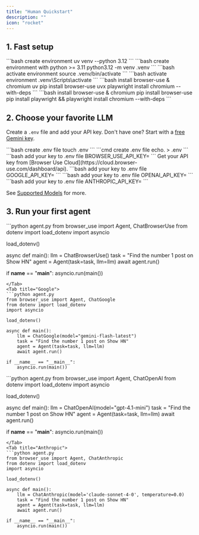 ```yaml
---
title: "Human Quickstart"
description: ""
icon: "rocket"
---
```



## 1. Fast setup

<Tabs>
<Tab title="uv">
```bash create environment 
uv venv --python 3.12
```
</Tab>
<Tab title="pip">
```bash create environment with python >= 3.11 
python3.12 -m venv .venv
```
</Tab>
</Tabs>

<Tabs>
<Tab title="Mac/Linux">
```bash activate environment
source .venv/bin/activate
```
</Tab>
<Tab title="Windows">
```bash activate environment
.venv\Scripts\activate
```
</Tab>
</Tabs>

<Tabs>
<Tab title="uv">
```bash install browser-use & chromium
uv pip install browser-use
uvx playwright install chromium --with-deps 
```
</Tab>
<Tab title="pip">
```bash install browser-use & chromium
pip install browser-use
pip install playwright && playwright install chromium --with-deps
```
</Tab>
</Tabs>

## 2. Choose your favorite LLM
Create a `.env` file and add your API key. Don't have one? Start with a [free Gemini key](https://aistudio.google.com/app/u/1/apikey?pli=1).

<Tabs>
<Tab title="Mac/Linux">
```bash create .env file
touch .env
```
</Tab>
<Tab title="Windows">
```cmd create .env file
echo. > .env
```
</Tab>
</Tabs>

<Tabs>
<Tab title="Browser Use Cloud">
```bash add your key to .env file
BROWSER_USE_API_KEY=
```
Get your API key from [Browser Use Cloud](https://cloud.browser-use.com/dashboard/api).
</Tab>
<Tab title="Google">
```bash add your key to .env file
GOOGLE_API_KEY=
```
</Tab>
<Tab title="OpenAI">
```bash add your key to .env file
OPENAI_API_KEY=
```
</Tab>
<Tab title="Anthropic">
```bash add your key to .env file
ANTHROPIC_API_KEY=
```
</Tab>
</Tabs>

See [Supported Models](/customize/agent/supported-models) for more.

## 3. Run your first agent

<Tabs>
<Tab title="Browser Use">
```python agent.py
from browser_use import Agent, ChatBrowserUse
from dotenv import load_dotenv
import asyncio

load_dotenv()

async def main():
    llm = ChatBrowserUse()
    task = "Find the number 1 post on Show HN"
    agent = Agent(task=task, llm=llm)
    await agent.run()

if __name__ == "__main__":
    asyncio.run(main())
```
</Tab>
<Tab title="Google">
```python agent.py
from browser_use import Agent, ChatGoogle
from dotenv import load_dotenv
import asyncio

load_dotenv()

async def main():
    llm = ChatGoogle(model="gemini-flash-latest")
    task = "Find the number 1 post on Show HN"
    agent = Agent(task=task, llm=llm)
    await agent.run()

if __name__ == "__main__":
    asyncio.run(main())
```
</Tab>
<Tab title="OpenAI">
```python agent.py
from browser_use import Agent, ChatOpenAI
from dotenv import load_dotenv
import asyncio

load_dotenv()

async def main():
    llm = ChatOpenAI(model="gpt-4.1-mini")
    task = "Find the number 1 post on Show HN"
    agent = Agent(task=task, llm=llm)
    await agent.run()

if __name__ == "__main__":
    asyncio.run(main())
```
</Tab>
<Tab title="Anthropic">
```python agent.py
from browser_use import Agent, ChatAnthropic
from dotenv import load_dotenv
import asyncio

load_dotenv()

async def main():
    llm = ChatAnthropic(model='claude-sonnet-4-0', temperature=0.0)
    task = "Find the number 1 post on Show HN"
    agent = Agent(task=task, llm=llm)
    await agent.run()

if __name__ == "__main__":
    asyncio.run(main())
```
</Tab>
</Tabs>

